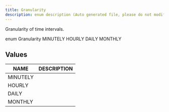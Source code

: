 ```yaml
---
title: Granularity
description: enum description (Auto generated file, please do not modify)
---
```



Granularity of time intervals.

<GQLCodeSnippet>
<GQLLine><GQLKeyword>enum</GQLKeyword> Granularity <GQLOpen /></GQLLine>
<GQLLine> </GQLLine>
	<GQLLine><GQLTab /><GQLName>MINUTELY</GQLName></GQLLine>
	<GQLLine> </GQLLine>
	<GQLLine><GQLTab /><GQLName>HOURLY</GQLName></GQLLine>
	<GQLLine> </GQLLine>
	<GQLLine><GQLTab /><GQLName>DAILY</GQLName></GQLLine>
	<GQLLine> </GQLLine>
	<GQLLine><GQLTab /><GQLName>MONTHLY</GQLName></GQLLine>
	<GQLLine> </GQLLine>
<GQLLine><GQLClose /></GQLLine>
</GQLCodeSnippet>

## Values

| NAME | DESCRIPTION |
| - | - |
| MINUTELY | |
| HOURLY | |
| DAILY | |
| MONTHLY | |
